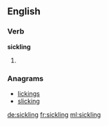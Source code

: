 ==English==

===Verb===
'''sickling'''

# {{third-person singular of|sickle}}

===Anagrams===
* [[lickings#English|lickings]]
* [[slicking#English|slicking]]

[[de:sickling]]
[[fr:sickling]]
[[ml:sickling]]